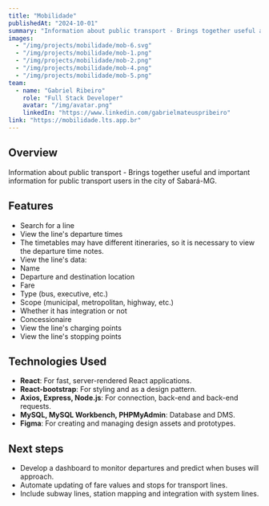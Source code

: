 ```yaml
---
title: "Mobilidade"
publishedAt: "2024-10-01"
summary: "Information about public transport - Brings together useful and important information for public transport users in the city of Sabará-MG."
images:
  - "/img/projects/mobilidade/mob-6.svg"
  - "/img/projects/mobilidade/mob-1.png"
  - "/img/projects/mobilidade/mob-2.png"
  - "/img/projects/mobilidade/mob-4.png"
  - "/img/projects/mobilidade/mob-5.png"
team:
  - name: "Gabriel Ribeiro"
    role: "Full Stack Developer"
    avatar: "/img/avatar.png"
    linkedIn: "https://www.linkedin.com/gabrielmateuspribeiro"
link: "https://mobilidade.lts.app.br"
---
```


## Overview

Information about public transport - Brings together useful and important information for public transport users in the city of Sabará-MG.

## Features

- Search for a line
- View the line's departure times
- The timetables may have different itineraries, so it is necessary to view the departure time notes.
- View the line's data:
- Name
- Departure and destination location
- Fare
- Type (bus, executive, etc.)
- Scope (municipal, metropolitan, highway, etc.)
- Whether it has integration or not
- Concessionaire
- View the line's charging points
- View the line's stopping points

## Technologies Used

- **React**: For fast, server-rendered React applications.
- **React-bootstrap**: For styling and as a design pattern.
- **Axios, Express, Node.js**: For connection, back-end and back-end requests.
- **MySQL, MySQL Workbench, PHPMyAdmin**: Database and DMS.
- **Figma**: For creating and managing design assets and prototypes.

## Next steps

- Develop a dashboard to monitor departures and predict when buses will approach.
- Automate updating of fare values and stops for transport lines.
- Include subway lines, station mapping and integration with system lines.
